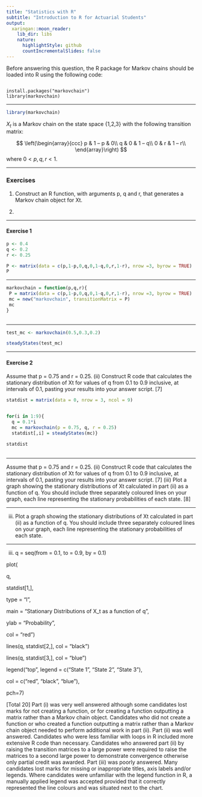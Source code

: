 ```yaml
---
title: "Statistics with R"
subtitle: "Introduction to R for Actuarial Students"
output:
  xaringan::moon_reader:
    lib_dir: libs
    nature:
      highlightStyle: github
      countIncrementalSlides: false
---
```



Before answering this question, the R package for Markov chains should be loaded 
into R using the following code: 

<pre><code>
install.packages("markovchain") 
library(markovchain)
</code></pre>

---

```r
library(markovchain)
```

$X_t$ is a Markov chain on the state space {1,2,3} with the following transition matrix: 

$$
\left(\begin{array}{ccc}
p &  1 – p & 0\\
q & 0 & 1 – q\\
0 & r & 1 – r\\
\end{array}\right)
$$
where $0 < p, q, r < 1$. 

---

### Exercises

1. Construct an R function, with arguments p, q and r, that generates a Markov 
chain object for Xt. 

2.


---

#### Exercise 1


```r

p <- 0.4
q <- 0.2
r <- 0.25

P <- matrix(data = c(p,1-p,0,q,0,1-q,0,r,1-r), nrow =3, byrow = TRUE) 
P
```

---


```r
markovchain = function(p,q,r){ 
 P = matrix(data = c(p,1-p,0,q,0,1-q,0,r,1-r), nrow =3, byrow = TRUE) 
 mc = new("markovchain", transitionMatrix = P) 
 mc
} 
 
```

---

```r
test_mc <- markovchain(0.5,0.3,0.2)
```
```r
steadyStates(test_mc)
```

---

#### Exercise 2

Assume that p = 0.75 and r = 0.25. 
(ii) Construct R code that calculates the stationary distribution of Xt for values of 
q from 0.1 to 0.9 inclusive, at intervals of 0.1, pasting your results into your 
answer script. [7] 



```r
statdist = matrix(data = 0, nrow = 3, ncol = 9) 
 

for(i in 1:9){ 
  q = 0.1*i 
  mc = markovchain(p = 0.75, q, r = 0.25) 
  statdist[,i] = steadyStates(mc)} 

statdist 
 
```


--- 

 Assume that p = 0.75 and r = 0.25. 
(ii) Construct R code that calculates the stationary distribution of Xt for values of 
q from 0.1 to 0.9 inclusive, at intervals of 0.1, pasting your results into your 
answer script. [7] 
(iii) Plot a graph showing the stationary distributions of Xt calculated in part (ii) as 
a function of q. You should include three separately coloured lines on your 
graph, each line representing the stationary probabilities of each state. [8] 

---

(iii) Plot a graph showing the stationary distributions of Xt calculated in part (ii) as 
a function of q. You should include three separately coloured lines on your 
graph, each line representing the stationary probabilities of each state. 

---

(iii)
q = seq(from = 0.1, to = 0.9, by = 0.1) 
 

plot( 
 

q, 
 

statdist[1,], 
 

type = "l", 
 

main = "Stationary Distributions of X_t as a
function of q", 
 

ylab = "Probability", 
 

col = "red") 
 

lines(q, statdist[2,], col = "black") 
 

lines(q, statdist[3,], col = "blue") 
 

legend("top", 
legend = c("State 1", "State 2", "State 3"), 
 

col = c("red", "black", "blue"), 
 

pch=7)



 

[Total 20]
Part (i) was very well answered although some candidates lost marks for not creating 
a function, or for creating a function outputting a matrix rather than a Markov chain 
object. Candidates who did not create a function or who created a function outputting 
a matrix rather than a Markov chain object needed to perform additional work in part 
(ii). 
Part (ii) was well answered. Candidates who were less familiar with loops in R 
included more extensive R code than necessary. Candidates who answered part (ii) by 
raising the transition matrices to a large power were required to raise the matrices to 
a second large power to demonstrate convergence otherwise only partial credit was 
awarded.
Part (iii) was poorly answered. Many candidates lost marks for missing or 
inappropriate titles, axis labels and/or legends. Where candidates were unfamiliar 
with the legend function in R, a manually applied legend was accepted provided that it 
correctly represented the line colours and was situated next to the chart.


